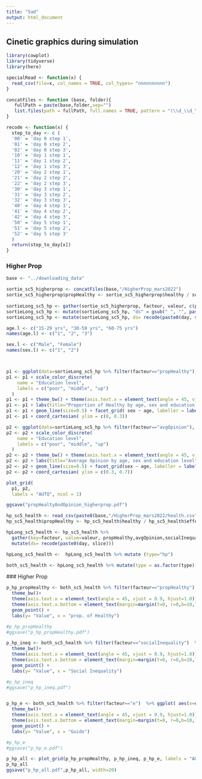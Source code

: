 ```yaml
---
title: "5ad"
output: html_document
---
```


## Cinetic graphics during simulation

```r
library(cowplot)
library(tidyverse)
library(here)
```

```r
specialRead <- function(x) {
  read_csv(file=x, col_names = TRUE, col_types= "nnnnnnnnnn")
}

concatFiles <- function (base, folder){
   fullPath = paste(base,folder,sep="")
   list.files(path = fullPath, full.names = TRUE, pattern = "(\\d_\\d_\\d)") %>% lapply(specialRead) %>% bind_rows
}

recode <- function(x) {
  step_to_day <- c (
  '00' = 'day 0 step 1',
  '01' = 'day 0 step 2',
  '02' = 'day 0 step 3',
  '10' = 'day 1 step 1',
  '11' = 'day 1 step 2',
  '12' = 'day 1 step 3',
  '20' = 'day 2 step 1',
  '21' = 'day 2 step 2',
  '22' = 'day 2 step 3',
  '30' = 'day 3 step 1',
  '31' = 'day 3 step 2',
  '32' = 'day 3 step 3',
  '40' = 'day 4 step 1',
  '41' = 'day 4 step 2',
  '42' = 'day 4 step 3',
  '50' = 'day 5 step 1',
  '51' = 'day 5 step 2',
  '52' = 'day 5 step 3'
  )
  return(step_to_day[x])
}
```

### Higher Prop

```r
base <- "../downloading_data"

sortie_sc5_higherprop <- concatFiles(base,"/HigherProp_mars2022")
sortie_sc5_higherprop$propHealthy <- sortie_sc5_higherprop$healthy / sortie_sc5_higherprop$effective 
  
sortieLong_sc5_hp <- gather(sortie_sc5_higherprop, facteur, valeur, c(propHealthy, avgOpinion) ) 
sortieLong_sc5_hp <- mutate(sortieLong_sc5_hp, "ds" = gsub(" ", "", paste(paste("[",paste(sortieLong_sc5_hp$day, sortieLong_sc5_hp$slice)),"]"))) 
sortieLong_sc5_hp <- mutate(sortieLong_sc5_hp, ds= recode(paste0(day, slice)))

age.l <- c("15-29 yrs", "30-59 yrs", "60-75 yrs")
names(age.l) <- c("1", "2", "3")

sex.l <- c("Male", "Female")
names(sex.l) <- c("1", "2")



p1 <- ggplot(data=sortieLong_sc5_hp %>% filter(facteur=="propHealthy"), aes(x=ds, y=valeur, group=educ, fill=educ, colour=as.character(educ)))
p1 <- p1 + scale_color_discrete(
    name = "Education level",
    labels = c("poor", "middle", "up") 
  ) 
p1 <- p1 + theme_bw() + theme(axis.text.x = element_text(angle = 45, vjust = 1, hjust=1))
p1 <- p1 + labs(title="Proportion of Healthy by age, sex and education level", y = "Value", x = "Time Slice") 
p1 <- p1 + geom_line(size=0.5) + facet_grid( sex ~ age, labeller = labeller(sex = sex.l, age = age.l), scales = "fixed") #show.legend = FALSE
p1 <- p1 + coord_cartesian( ylim = c(0, 0.3))  

p2 <- ggplot(data=sortieLong_sc5_hp %>% filter(facteur=="avgOpinion"), aes(x=ds, y=valeur, group=educ, fill=educ, colour=as.character(educ)))
p2 <- p2 + scale_color_discrete(
    name = "Education level",
    labels = c("poor", "middle", "up")
  ) 
p2 <- p2 + theme_bw() + theme(axis.text.x = element_text(angle = 45, vjust = 1, hjust=1))
p2 <- p2 + labs(title="Average Opinion by age, sex and education level", color = "Education level", y = "Value", x = "Time Slice") 
p2 <- p2 + geom_line(size=0.5) + facet_grid(sex ~ age, labeller = labeller(sex = sex.l, age = age.l), scales = "fixed") #show.legend = FALSE
p2 <- p2 + coord_cartesian( ylim = c(0.3, 0.7)) 

plot_grid(
  p1, p2,
  labels = "AUTO", ncol = 1)

ggsave("propHealtyAndOpinion_higherprop.pdf")
```

 ```r

 hp_sc5_health <- read_csv(paste0(base,"/HigherProp_mars2022/health.csv")) 
 hp_sc5_health$propHealthy <- hp_sc5_health$healthy / hp_sc5_health$effective  

 hpLong_sc5_health <- hp_sc5_health %>% 
   gather(key=facteur, value=valeur, propHealthy,avgOpinion,socialInequality,e ) %>% 
   mutate(ds= recode(paste0(day, slice))) 

 hpLong_sc5_health <-  hpLong_sc5_health %>% mutate (type="hp") 

 both_sc5_health <- hpLong_sc5_health %>% mutate(type = as.factor(type)) 
 ``` 

 ### Higher Prop 

 ```r

 p_hp_propHealthy <- both_sc5_health %>% filter(facteur=="propHealthy")  %>% ggplot( aes(x=ds, y=valeur,colour=type) )+ 
   theme_bw()+ 
   theme(axis.text.x = element_text(angle = 45, vjust = 0.9, hjust=1.0)) + 
   theme(axis.text.x.bottom = element_text(margin=margin(t=0, r=0,b=10,l=0)) ) + 
   geom_point() +
   labs(y= "Value", x = "prop. of Healthy") 

 #p_hp_propHealthy 
 #ggsave("p_hp_propHealthy.pdf") 

 p_hp_ineq <- both_sc5_health %>% filter(facteur=="socialInequality")  %>% ggplot( aes(x=ds, y=valeur,colour=type)) + 
   theme_bw()+ 
   theme(axis.text.x = element_text(angle = 45, vjust = 0.9, hjust=1.0)) + 
   theme(axis.text.x.bottom = element_text(margin=margin(t=0, r=0,b=10,l=0)) ) + 
   geom_point() + 
   labs(y= "Value", x = "Social Inequality") 

 #p_hp_ineq 
 #ggsave("p_hp_ineq.pdf") 


 p_hp_e <- both_sc5_health %>% filter(facteur=="e")  %>% ggplot( aes(x=ds, y=valeur,colour=type)) + 
   theme_bw()+ 
   theme(axis.text.x = element_text(angle = 45, vjust = 0.9, hjust=1.0)) + 
   theme(axis.text.x.bottom = element_text(margin=margin(t=0, r=0,b=10,l=0)) ) + 
   geom_point() +
   labs(y= "Value", x = "Guido") 

 #p_hp_e 
 #ggsave("p_hp_e.pdf") 

 p_hp_all <- plot_grid(p_hp_propHealthy, p_hp_ineq, p_hp_e, labels = "AUTO",nrow=1, align="h") 
 p_hp_all
 ggsave("p_hp_all.pdf",p_hp_all, width=20) 
 ``` 





